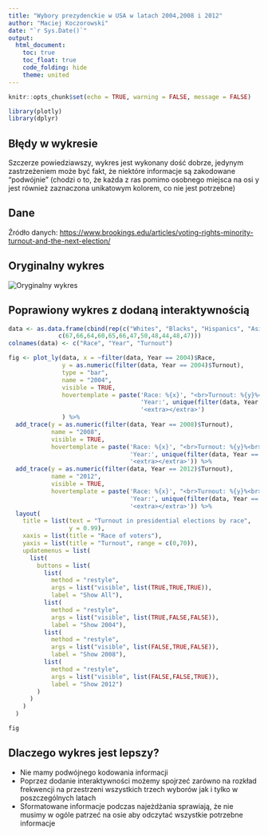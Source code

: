 ---
title: "Wybory prezydenckie w USA w latach 2004,2008 i 2012"
author: "Maciej Koczorowski"
date: "`r Sys.Date()`"
output: 
  html_document:
    toc: true
    toc_float: true
    code_folding: hide
    theme: united
---

```{r setup, include=FALSE, message=FALSE}
knitr::opts_chunk$set(echo = TRUE, warning = FALSE, message = FALSE)

library(plotly)
library(dplyr)

```

## Błędy w wykresie
Szczerze powiedziawszy, wykres jest wykonany dość dobrze, jedynym zastrzeżeniem może być fakt, że niektóre informacje są zakodowane "podwójnie" (chodzi o to, że każda z ras pomimo osobnego miejsca na osi y jest również zaznaczona unikatowym kolorem, co nie jest potrzebne)

## Dane

Źródło danych: [https://www.brookings.edu/articles/voting-rights-minority-turnout-and-the-next-election/](https://www.brookings.edu/articles/voting-rights-minority-turnout-and-the-next-election/ "Wyborcy w latach 2004,2008 i 2012")

## Oryginalny wykres

![][graph]

[graph]: https://www.brookings.edu/wp-content/uploads/2016/06/thumb-4.jpg?quality=75&amp;w=1152 "Oryginalny wykres"

## Poprawiony wykres z dodaną interaktywnością

```{r graph}
data <- as.data.frame(cbind(rep(c("Whites", "Blacks", "Hispanics", "Asians"), each = 3), rep(c(2004, 2008, 2012), times = 4),
              c(67,66,64,60,65,66,47,50,48,44,48,47)))
colnames(data) <- c("Race", "Year", "Turnout")

fig <- plot_ly(data, x = ~filter(data, Year == 2004)$Race,
               y = as.numeric(filter(data, Year == 2004)$Turnout),
               type = "bar",
               name = "2004",
               visible = TRUE,
               hovertemplate = paste('Race: %{x}', "<br>Turnout: %{y}%<br>",
                                     'Year:', unique(filter(data, Year == 2004)$Year),
                                     '<extra></extra>')
               ) %>% 
  add_trace(y = as.numeric(filter(data, Year == 2008)$Turnout),
            name = "2008",
            visible = TRUE,
            hovertemplate = paste('Race: %{x}', "<br>Turnout: %{y}%<br>",
                                  'Year:', unique(filter(data, Year == 2008)$Year),
                                  '<extra></extra>')) %>%
  add_trace(y = as.numeric(filter(data, Year == 2012)$Turnout),
            name = "2012",
            visible = TRUE,
            hovertemplate = paste('Race: %{x}', "<br>Turnout: %{y}%<br>",
                                  'Year:', unique(filter(data, Year == 2012)$Year),
                                  '<extra></extra>')) %>% 
  layout(
    title = list(text = "Turnout in presidential elections by race",
                 y = 0.99),
    xaxis = list(title = "Race of voters"),
    yaxis = list(title = "Turnout", range = c(0,70)),
    updatemenus = list(
      list(
        buttons = list(
          list(
            method = "restyle",
            args = list("visible", list(TRUE,TRUE,TRUE)),
            label = "Show All"),
          list(
            method = "restyle",
            args = list("visible", list(TRUE,FALSE,FALSE)),
            label = "Show 2004"),
          list(
            method = "restyle",
            args = list("visible", list(FALSE,TRUE,FALSE)),
            label = "Show 2008"),
          list(
            method = "restyle",
            args = list("visible", list(FALSE,FALSE,TRUE)),
            label = "Show 2012")
        )
      )
    )
  )

fig
```

## Dlaczego wykres jest lepszy?

* Nie mamy podwójnego kodowania informacji
* Poprzez dodanie interaktywności możemy spojrzeć zarówno na rozkład frekwencji na przestrzeni wszystkich trzech wyborów jak i tylko w poszczególnych latach
* Sformatowane informacje podczas najeżdżania sprawiają, że nie musimy w ogóle patrzeć na osie aby odczytać wszystkie potrzebne informacje


